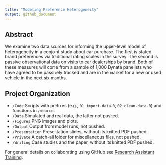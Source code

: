 ```yaml
---
title: "Modeling Preference Heterogeneity"
output: github_document
---
```


## Abstract

We examine two data sources for informing the upper-level model of heterogeneity in a conjoint study about car purchase. The first is stated brand preferences via traditional rating scales in the survey. The second is passive observational data on visits to car dealerships by brand. Both of these measures will come from a sample of 1,000 Dynata panelists who have agreed to be passively tracked and are in the market for a new or used vehicle in the next six months.

## Project Organization

- `/Code` Scripts with prefixes (e.g., `01_import-data.R`, `02_clean-data.R`) and functions in `/Source`.
- `/Data` Simulated and real data, the latter not pushed.
- `/Figures` PNG images and plots.
- `/Output` Output from model runs, not pushed.
- `/Presentation` Presentation slides, without its knitted PDF pushed.
- `/Private` A catch-all folder for miscellaneous files, not pushed.
- `/Writing` Case studies and the paper, without its knitted PDF pushed.

For general details on collaborating using GitHub see [Research Assistant Training](https://github.com/marcdotson/ra-training).
